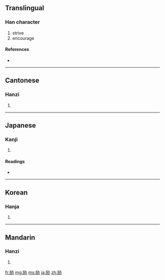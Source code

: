 {{also|勵}}
==Translingual==

===Han character===
{{Han char|rn=19|rad=力|as=05|sn=7|four=|canj=一尸大尸 (MSKS)}}

# strive
# encourage

====References====
* {{Han ref|kx=0147.071|dkj=02326|dj=0331.120|hdz=10368.040|uh=52B1|ud=21169}}

----

==Cantonese==

===Hanzi===
{{yue-hanzi|jyut=|y=lai6|tra=勵}}

# {{defn|Cantonese|sort=力05}}

----

==Japanese==

===Kanji===
{{ja-kanji|grade=c|rs=力05}}

# {{defn|Japanese|sort=力05}}

====Readings====
* {{ja-readings|on=[[れい]] (rei)|kun=[[はげむ]] (hagemu), [[はげます]] (hagemasu)}}

----

==Korean==

===Hanja===
{{ko-hanja|hangeul=려|rv=ryeo|mr=ryŏ}}

# {{defn|Korean|sort=力05}}

----

==Mandarin==

===Hanzi===
{{cmn-hanzi|tra=勵|pin=[[lì]] ([[li4]])|wg=li<sup>4</sup>}}

# {{defn|Mandarin|sort=力05}}

[[fr:励]]
[[mg:励]]
[[ms:励]]
[[ja:励]]
[[zh:励]]